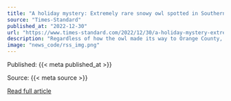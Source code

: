 ```yaml
---
title: "A holiday mystery: Extremely rare snowy owl spotted in Southern California"
source: "Times-Standard"
published_at: "2022-12-30"
url: "https://www.times-standard.com/2022/12/30/a-holiday-mystery-extremely-rare-snowy-owl-spotted-in-orange-county/"
description: "Regardless of how the owl made its way to Orange County, it's certainly a rare sight for bird enthusiasts."
image: "news_code/rss_img.png"
---
```



  Published: {{< meta published_at >}}
  

  Source: {{< meta source >}}
  

  [Read full article]({{< meta url >}})
  

